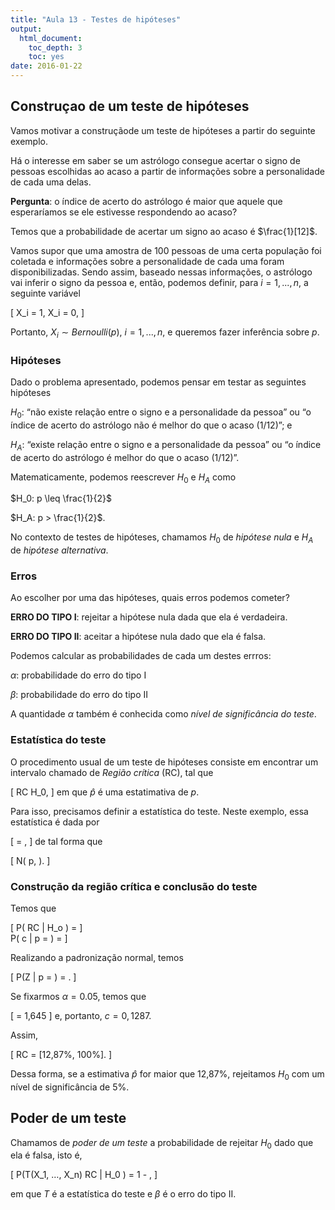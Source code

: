 ```yaml
---
title: "Aula 13 - Testes de hipóteses"
output:
  html_document:
    toc_depth: 3
    toc: yes
date: 2016-01-22
---
```


## Construçao de um teste de hipóteses

Vamos motivar a construçãode um teste de hipóteses a partir do seguinte exemplo.

Há o interesse em saber se um astrólogo consegue acertar o signo de pessoas escolhidas ao acaso a partir de informações sobre a personalidade de cada uma delas.

**Pergunta**: o índice de acerto do astrólogo é maior que aquele que esperaríamos se ele estivesse respondendo ao acaso?

Temos que a probabilidade de acertar um signo ao acaso é $\frac{1}[12]$.

Vamos supor que uma amostra de 100 pessoas de uma certa população foi coletada e informações sobre a personalidade de cada uma foram disponibilizadas. Sendo assim, baseado nessas informações, o astrólogo vai inferir o signo da pessoa e, então, podemos definir, para $i = 1, ..., n$, a seguinte variável

\[
X_i = 1, \text{ se ele acerta o signo da i-ésima pessoa e} \quad X_i = 0, \text{ caso contrário.}
\]

Portanto, $X_i \sim Bernoulli(p)$, $i = 1, ..., n$, e queremos fazer inferência sobre $p$. 

### Hipóteses

Dado o problema apresentado, podemos pensar em testar as seguintes hipóteses

$H_0$: "não existe relação entre o signo e a personalidade da pessoa" ou "o índice de acerto do astrólogo não é melhor do que o acaso (1/12)"; e

$H_A$: "existe relação entre o signo e a personalidade da pessoa" ou "o índice de acerto do astrólogo é melhor do que o acaso (1/12)".

Matematicamente, podemos reescrever $H_0$ e $H_A$ como

$H_0: p \leq \frac{1}{2}$

$H_A: p > \frac{1}{2}$.

No contexto de testes de hipóteses, chamamos $H_0$ de *hipótese nula* e $H_A$ de *hipótese alternativa*. 

### Erros

Ao escolher por uma das hipóteses, quais erros podemos cometer?

**ERRO DO TIPO I**: rejeitar a hipótese nula dada que ela é verdadeira.

**ERRO DO TIPO II**: aceitar a hipótese nula dado que ela é falsa. 

Podemos calcular as probabilidades de cada um destes errros:

$\alpha$: probabilidade do erro do tipo I

$\beta$: probabilidade do erro do tipo II

A quantidade $\alpha$ também é conhecida como *nível de significância do teste*.

### Estatística do teste

O procedimento usual de um teste de hipóteses consiste em encontrar um intervalo chamado de *Região crítica* (RC), tal que

\[
\hat{p} \in RC \longrightarrow \text{rejeitamos } H_0,
\]
em que $\hat{p}$ é uma estatimativa de $p$.

Para isso, precisamos definir a estatística do teste. Neste exemplo, essa estatística é dada por

\[
\hat{p} = \frac{\sum_{i=1}^{n}X_i}{n},
\]
de tal forma que

\[
\hat{p} \sim N\left( p, \frac{p(1-p)}{n}  \right).
\]

### Construção da região crítica e conclusão do teste

Temos que

\[
P\left(\hat{p} \in RC \hspace{2mm} | \hspace{2mm} H_o \text{ é verdadeira}\right) = \alpha
\]
\
P\left(\hat{p} \geq c \hspace{2mm} | \hspace{2mm} p = \frac{1}{12}\right) = \alpha
\]

Realizando a padronização normal, temos

\[
P\left(Z \geq \frac{c - \frac{1}{12}}{0,0276} \hspace{2mm} | \hspace{2mm} p = \frac{1}{12}\right) = \alpha.
\]

Se fixarmos $\alpha = 0.05$, temos que

\[
\frac{c - \frac{1}{12}}{0,0276} = 1,645
\]
e, portanto, $c = 0,1287$.

Assim, 

\[
RC = [12,87\%, 100\%].
\]

Dessa forma, se a estimativa $\hat{p}$ for maior que 12,87%, rejeitamos $H_0$ com um nível de significância de 5%.

## Poder de um teste

Chamamos de *poder de um teste* a probabilidade de rejeitar $H_0$ dado que ela é falsa, isto é, 

\[
P\left(T(X_1, ..., X_n) \in RC \hspace{2mm} | \hspace{2mm} H_0 \text{ é falsa}\right) = 1 - \beta,
\]

em que $T$ é a estatística do teste e $\beta$ é o erro do tipo II.